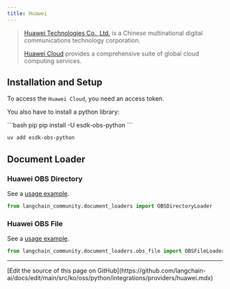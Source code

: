 ```yaml
---
title: Huawei
---
```


>[Huawei Technologies Co., Ltd.](https://www.huawei.com/) is a Chinese multinational
> digital communications technology corporation.
>
>[Huawei Cloud](https://www.huaweicloud.com/intl/en-us/product/) provides a comprehensive suite of
> global cloud computing services.


## Installation and Setup

To access the `Huawei Cloud`, you need an access token.

You also have to install a python library:

<CodeGroup>
```bash pip
pip install -U esdk-obs-python
```

```bash uv
uv add esdk-obs-python
```
</CodeGroup>


## Document Loader

### Huawei OBS Directory

See a [usage example](/oss/python/integrations/document_loaders/huawei_obs_directory).

```python
from langchain_community.document_loaders import OBSDirectoryLoader
```

### Huawei OBS File

See a [usage example](/oss/python/integrations/document_loaders/huawei_obs_file).

```python
from langchain_community.document_loaders.obs_file import OBSFileLoader
```

---

<Callout icon="pen-to-square" iconType="regular">
  [Edit the source of this page on GitHub](https://github.com/langchain-ai/docs/edit/main/src/ko/oss/python/integrations/providers/huawei.mdx)
</Callout>
